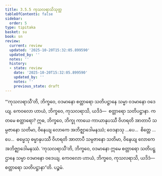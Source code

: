 ```yaml
---
title: 3.5.5 ကုသလရာသိသုတ္တ
tableOfContents: false
sidebar:
  order: 5
type: tipitaka
basket: su
book: sn
review:
  current: review
  updated: '2025-10-20T15:32:05.899590'
  updated_by: ''
  notes: ''
  history:
  - state: review
    date: '2025-10-20T15:32:05.899590'
    updated_by: ''
    notes: ''
    previous_state: draft
---
```



<DynamicBreadcrumb />


<ReviewStatus review={frontmatter.review} showDetails={true} />

<HypothesisAnnotation frontmatter={frontmatter} />

<Division number="411" book="sn" e="ch" v="18" p="340">

<Paragraph number="952" book="sn">
“‘ကုသလရာသီ’တိ, ဘိက္ခဝေ, ဝဒမာနော စတ္တာရော သတိပဋ္ဌာနေ သမ္မာ ဝဒမာနော ဝဒေယျ. ကေဝလော ဟာယံ, ဘိက္ခဝေ, ကုသလရာသိ, ယဒိဒံ—  စတ္တာရော သတိပဋ္ဌာနာ.
</Paragraph>

<Paragraph number="953" book="sn">
ကတမေ စတ္တာရော? ဣဓ, ဘိက္ခဝေ, ဘိက္ခု ကာယေ ကာယာနုပဿီ ဝိဟရတိ အာတာပီ သမ္ပဇာနော သတိမာ, ဝိနေယျ လောကေ အဘိဇ္ဈာဒေါမနဿံ; ဝေဒနာသု …ပေ…  စိတ္တေ …ပေ…  ဓမ္မေသု ဓမ္မာနုပဿီ ဝိဟရတိ အာတာပီ သမ္ပဇာနော သတိမာ, ဝိနေယျ လောကေ အဘိဇ္ဈာဒေါမနဿံ. ‘ကုသလရာသီ’တိ, ဘိက္ခဝေ, ဝဒမာနော ဣမေ စတ္တာရော သတိပဋ္ဌာနေ သမ္မာ ဝဒမာနော ဝဒေယျ. ကေဝလော ဟာယံ, ဘိက္ခဝေ, ကုသလရာသိ, ယဒိဒံ—  စတ္တာရော သတိပဋ္ဌာနာ”တိ.

</Paragraph>
</Division>

<Paragraph number="954" type="center" book="sn">
ပဉ္စမံ.
</Paragraph>